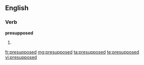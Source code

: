 ==English==

===Verb===
'''presupposed'''

# {{past of|[[presuppose]]}}

[[fr:presupposed]]
[[mg:presupposed]]
[[ta:presupposed]]
[[te:presupposed]]
[[vi:presupposed]]